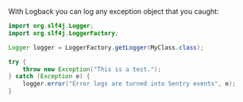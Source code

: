 With Logback you can log any exception object that you caught:

```java
import org.slf4j.Logger;
import org.slf4j.LoggerFactory;

Logger logger = LoggerFactory.getLogger(MyClass.class);

try {
    throw new Exception("This is a test.");
} catch (Exception e) {
    logger.error("Error logs are turned into Sentry events", e);
}
```
